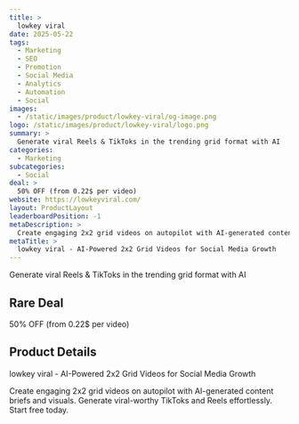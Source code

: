 ```yaml
---
title: >
  lowkey viral
date: 2025-05-22
tags:
  - Marketing
  - SEO
  - Promotion
  - Social Media
  - Analytics
  - Automation
  - Social
images:
  - /static/images/product/lowkey-viral/og-image.png
logo: /static/images/product/lowkey-viral/logo.png
summary: >
  Generate viral Reels & TikToks in the trending grid format with AI
categories:
  - Marketing
subcategories:
  - Social
deal: >
  50% OFF (from 0.22$ per video)
website: https://lowkeyviral.com/
layout: ProductLayout
leaderboardPosition: -1
metaDescription: >
  Create engaging 2x2 grid videos on autopilot with AI-generated content briefs and visuals. Generate viral-worthy TikToks and Reels effortlessly. Start free today.
metaTitle: >
  lowkey viral - AI-Powered 2x2 Grid Videos for Social Media Growth
---
```

Generate viral Reels & TikToks in the trending grid format with AI

## Rare Deal

50% OFF (from 0.22$ per video)

## Product Details

lowkey viral - AI-Powered 2x2 Grid Videos for Social Media Growth

Create engaging 2x2 grid videos on autopilot with AI-generated content briefs and visuals. Generate viral-worthy TikToks and Reels effortlessly. Start free today.
